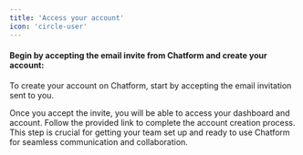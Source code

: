 ```yaml
---
title: 'Access your account'
icon: 'circle-user'
---
```


#### Begin by accepting the email invite from Chatform and create your account:

To create your account on Chatform, start by accepting the email invitation sent to you.

Once you accept the invite, you will be able to access your dashboard and account. Follow the provided link to complete the account creation process. This step is crucial for getting your team set up and ready to use Chatform for seamless communication and collaboration.





